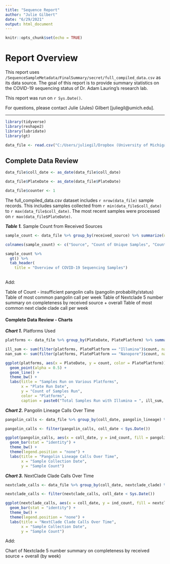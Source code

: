 ```yaml
---
title: "Sequence Report"
author: "Julie Gilbert"
date: "6/29/2021"
output: html_document
---
```


```r
knitr::opts_chunk$set(echo = TRUE)
```

# Report Overview

This report uses ```/SequenceSampleMetadata/FinalSummary/secret/full_compiled_data.csv``` as its data source. The goal of this report is to provide summary statistics on the COVID-19 sequencing status of Dr. Adam Lauring's research lab. 

This report was run on `r Sys.Date()`.

For questions, please contact Julie (Jules) Gilbert [juliegil@umich.edu].

--- 

```r
library(tidyverse)
library(reshape2)
library(lubridate)
library(gt)
```

```r

data_file <- read.csv("C:/Users/juliegil/Dropbox (University of Michigan)/MED-LauringLab/SequenceSampleMetadata/FinalSummary/secret/full_compiled_data.csv", colClasses = c("character"))

```


## Complete Data Review

```r
data_file$coll_date <- as_date(data_file$coll_date)

data_file$PlateDate <- as_date(data_file$PlateDate)

data_file$counter <- 1
```


The full_compiled_data.csv dataset includes `r nrow(data_file)` sample records. This includes samples collected from `r min(data_file$coll_date)` to `r max(data_file$coll_date)`. The most recent samples were processed on `r max(data_file$PlateDate)`.

***Table 1.*** Sample Count from Received Sources

```r
sample_count <- data_file %>% group_by(received_source) %>% summarize(unique_samples = length(unique(sample_id)), total_samples = length(sample_id), unique_subjects = length(unique(subject_id)), min_collection = min(coll_date), max_collection = max(coll_date), min_plate_run = min(PlateDate), max_plate_run = max(PlateDate))

colnames(sample_count) <- c("Source", "Count of Unique Samples", "Count of Total Samples", "Count of Unique Subjects", "Min. Collection Date", "Max. Collection Date", "Min. Plate Run Date", "Max. Plate Run Date")

sample_count %>%
  gt() %>%
  tab_header(
    title = "Overview of COVID-19 Sequencing Samples")
 

```

Add: 

Table of Count - insufficient pangolin calls (pangolin probability/status)
Table of most common pangolin call per week
Table of Nextclade 5 number summary on completeness by received source + overall
Table of most common next clade clade call per week


#### Complete Data Review - Charts

***Chart 1.*** Platforms Used

```r
platforms <- data_file %>% group_by(PlateDate, PlatePlatform) %>% summarize(count = sum(counter, na.rm = TRUE))

ill_sum <- sum(filter(platforms, PlatePlatform == "Illumina")$count, na.rm = TRUE)
nan_sum <- sum(filter(platforms, PlatePlatform == "Nanopore")$count, na.rm = TRUE)

ggplot(platforms, aes(x = PlateDate, y = count, color = PlatePlatform)) + 
  geom_point(alpha = 0.5) + 
  geom_line() + 
  theme_bw() + 
  labs(title = "Samples Run on Various Platforms", 
       x = "Plate Run Date", 
       y = "Count of Samples Run", 
       color = "Platforms", 
       caption = paste0("Total Samples Run with Illumina = ", ill_sum, "; Total Samples Run with Nanopore = ", nan_sum, ";"))


```

***Chart 2.*** Pangolin Lineage Calls Over Time

```r
pangolin_calls <- data_file %>% group_by(coll_date, pangolin_lineage) %>% summarize(count = sum(counter, na.rm = TRUE), ind_count = length(unique(sample_id)))

pangolin_calls <- filter(pangolin_calls, coll_date < Sys.Date())

ggplot(pangolin_calls, aes(x = coll_date, y = ind_count, fill = pangolin_lineage)) + 
  geom_bar(stat = "identity") + 
  theme_bw() + 
  theme(legend.position = "none") +
  labs(title = "Pangolin Lineage Calls Over Time", 
       x = "Sample Collection Date", 
       y = "Sample Count")

```

***Chart 3.*** NextClade Clade Calls Over Time

```r
nextclade_calls <- data_file %>% group_by(coll_date, nextclade_clade) %>% summarize(ind_count = length(unique(sample_id)))

nextclade_calls <- filter(nextclade_calls, coll_date < Sys.Date())

ggplot(nextclade_calls, aes(x = coll_date, y = ind_count, fill = nextclade_clade)) + 
  geom_bar(stat = "identity") + 
  theme_bw() + 
  theme(legend.position = "none") +
  labs(title = "NextClade Clade Calls Over Time", 
       x = "Sample Collection Date", 
       y = "Sample Count")

```




Add: 

Chart of Nextclade 5 number summary on completeness by received source + overall (by week)


